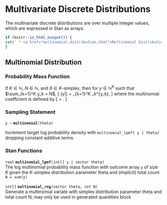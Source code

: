 # Multivariate Discrete Distributions

The multivariate discrete distributions are over multiple integer
values, which are expressed in Stan as arrays.

```r
if (knitr::is_html_output()) {
cat(' * <a href="multinomial-distribution.html">Multinomial Distribution</a>\n')
}
```

## Multinomial Distribution

### Probability Mass Function

If $K \in \mathbb{N}$, $N \in \mathbb{N}$, and $\theta \in
\text{$K$-simplex}$, then for $y \in \mathbb{N}^K$ such that
$\sum_{k=1}^K y_k = N$, \[ \text{Multinomial}(y|\theta) =
\binom{N}{y_1,\ldots,y_K} \prod_{k=1}^K \theta_k^{y_k}, \] where the
multinomial coefficient is defined by \[ \binom{N}{y_1,\ldots,y_k} =
\frac{N!}{\prod_{k=1}^K y_k!}. \]

### Sampling Statement

`y ~ ` **`multinomial`**`(theta)`

Increment target log probability density with `multinomial_lpmf( y | theta)`
dropping constant additive terms.
<!-- real; multinomial ~; -->
\index{{\tt \bfseries multinomial }!sampling statement|hyperpage}

### Stan Functions

<!-- real; multinomial_lpmf; (int[] y | vector theta); -->
\index{{\tt \bfseries multinomial\_lpmf }!{\tt (int[] y \textbar\ vector theta): real}|hyperpage}

`real` **`multinomial_lpmf`**`(int[] y | vector theta)`<br>\newline
The log multinomial probability mass function with outcome array `y`
of size $K$ given the $K$-simplex distribution parameter theta and
(implicit) total count `N = sum(y)`

<!-- int[]; multinomial_rng; (vector theta, int N); -->
\index{{\tt \bfseries multinomial\_rng }!{\tt (vector theta, int N): int[]}|hyperpage}

`int[]` **`multinomial_rng`**`(vector theta, int N)`<br>\newline
Generate a multinomial variate with simplex distribution parameter
theta and total count N; may only be used in generated quantities
block

